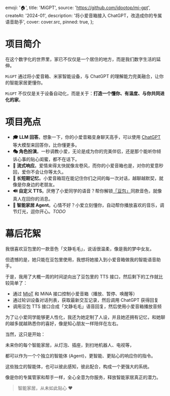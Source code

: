 
  emoji: '🏠',
  title: 'MiGPT',
  source: 'https://github.com/idootop/mi-gpt',
  createAt: '2024-01',
  description: '将小爱音箱接入 ChatGPT，改造成你的专属语音助手',
  cover: cover.src,
  pinned: true,
};

# 项目简介

在这个数字化的世界里，家已不仅仅是一个居住的地方，而是我们数字生活的延伸。

`MiGPT` 通过将小爱音箱、米家智能设备，与 ChatGPT 的理解能力完美融合，让你的智能家居更懂你。

`MiGPT` 不仅仅是关于设备自动化，而是关于：**打造一个懂你、有温度、与你共同进化的家**。

# 项目亮点

- **🎓 LLM 回答**。想象一下，你的小爱音箱变身聊天高手，可以使用 [ChatGPT](https://chat.openai.com) 等大模型来回答你，比你懂更多。
- **🎭 角色扮演**。一秒调教小爱，无论是成为你的完美伴侣，还是那个能听你倾诉心事的贴心闺蜜，都不在话下。
- **💬 流式响应**。爱情来得太快就像龙卷风，而你的小爱音箱也是，对你的爱意秒回，爱你不会让你等太久。
- **🧠 长短期记忆**。小爱音箱现在能记住你们之间的每一次对话，越聊越默契，就像是你身边的老朋友。
- **🔊 自定义 TTS**。厌倦了小爱同学的语音？帮你解锁[「豆包」](https://doubao.com)同款音色，就像真人在回你的消息。
- **🤖️ 智能家居 Agent**。心情不好？小爱立刻懂你，自动帮你播放喜欢的音乐，调节灯光，逗你开心。_TODO_

# 幕后花絮

我很喜欢豆包里的一款音色「文静毛毛」，说话很温柔，像是我的梦中女友。

但遗憾的是，她只能在豆包里使用，我想将她接入到小爱音箱做我的智能语音助手。

于是，我用了大概一周的时间逆向出了豆包里的 TTS 接口，然后剩下的工作就比较简单了：

- 通过 [MIoT](https://iot.mi.com/) 和 MiNA 接口控制小爱音箱（播放、暂停、唤醒等）
- 通过轮训设备对话列表，获取最新交互记录，然后调用 ChatGPT 获得回复
- 调用豆包 TTS 接口合成「文静毛毛」语音回复，然后使用小爱音箱播放音频

为了让小爱同学能够更人性化，我还为她定制了人设，并且她还拥有记忆，和她聊的越多就越熟悉你的喜好，像是知心朋友一样陪伴在左右。

当然，这只是开始：

未来你的每个智能家居，从灯泡、插座，到扫地机器人、电视等，

都可以作为一个个独立的智能体 (Agent)，更智能、更贴心的响应你的指令。

这些独立的智能体，也可以彼此感知，彼此配合，构成一个更强大的系统。

像是你的专属管家和帮手一样，全心全意为你服务，释放智能家居真正的潜力。

> 智能家居，从未如此贴心 ❤️
